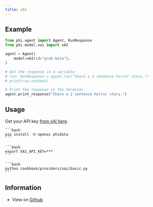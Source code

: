 ```yaml
---
title: xAI
---
```


## Example

<CodeGroup>

```python agent.py
from phi.agent import Agent, RunResponse
from phi.model.xai import xAI

agent = Agent(
    model=xAI(id="grok-beta"),
)

# Get the response in a variable
# run: RunResponse = agent.run("Share a 2 sentence horror story.")
# print(run.content)

# Print the response in the terminal
agent.print_response("Share a 2 sentence horror story.")

```

</CodeGroup>

## Usage

Get your API key [from xAI here](https://console.x.ai/).

<Steps>
  <Snippet file="create-venv-step.mdx" />

  <Step title="Install libraries">

    ```bash
    pip install -U openai phidata
    ```

  </Step>

  <Step title="Export `XAI_API_KEY`">

    ```bash
    export XAI_API_KEY=***
    ```

  </Step>

  <Step title="Run xAI Agent">

    ```bash
    python cookbook/providers/xai/basic.py
    ```

  </Step>

  </Steps>

## Information

- View on [Github](https://github.com/phidatahq/phidata/tree/main/cookbook/providers/xai/basic.py)
